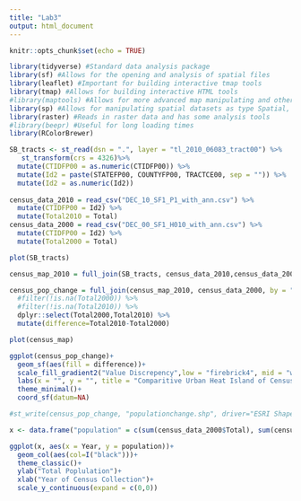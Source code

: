 ```yaml
---
title: "Lab3"
output: html_document
---
```


```r
knitr::opts_chunk$set(echo = TRUE)
```

```r
library(tidyverse) #Standard data analysis package
library(sf) #Allows for the opening and analysis of spatial files 
library(leaflet) #Important for building interactive tmap tools
library(tmap) #Allows for building interactive HTML tools 
#library(maptools) #Allows for more advanced map manipulating and other geospatial tools
library(sp) #Allows for manipulating spatial datasets as type Spatial, which is necissary for some wrangling not shown here
library(raster) #Reads in raster data and has some analysis tools
#library(beepr) #Useful for long loading times
library(RColorBrewer)
```

```r
SB_tracts <- st_read(dsn = ".", layer = "tl_2010_06083_tract00") %>% 
   st_transform(crs = 4326)%>% 
  mutate(CTIDFP00 = as.numeric(CTIDFP00)) %>% 
  mutate(Id2 = paste(STATEFP00, COUNTYFP00, TRACTCE00, sep = "")) %>% 
  mutate(Id2 = as.numeric(Id2))
  
census_data_2010 = read_csv("DEC_10_SF1_P1_with_ann.csv") %>% 
  mutate(CTIDFP00 = Id2) %>% 
  mutate(Total2010 = Total)
census_data_2000 = read_csv("DEC_00_SF1_H010_with_ann.csv") %>% 
  mutate(CTIDFP00 = Id2) %>% 
  mutate(Total2000 = Total)

```


```r
plot(SB_tracts)
```

```r
census_map_2010 = full_join(SB_tracts, census_data_2010,census_data_2000, by = "Id2")

census_pop_change = full_join(census_map_2010, census_data_2000, by = "Id2") %>% 
  #filter(!is.na(Total2000)) %>% 
  #filter(!is.na(Total2010)) %>% 
  dplyr::select(Total2000,Total2010) %>% 
  mutate(difference=Total2010-Total2000)

plot(census_map)
```


```r
ggplot(census_pop_change)+
  geom_sf(aes(fill = difference))+
  scale_fill_gradient2("Value Discrepency",low = "firebrick4", mid = "white", high = "deepskyblue4", breaks=c(min(census_pop_change$difference),0,max(census_pop_change$difference)),labels=c("-520","0","4700"))+
  labs(x = "", y = "", title = "Comparitive Urban Heat Island of Census \nTracts Based off Land Surface Temperature")+
  theme_minimal()+
  coord_sf(datum=NA)
```

```r
#st_write(census_pop_change, "populationchange.shp", driver="ESRI Shapefile") 
```
```r

x <- data.frame("population" = c(sum(census_data_2000$Total), sum(census_data_2010$Total), 369608,298694), "Year" = c(2000,2010,1990,1980))
```


```r
ggplot(x, aes(x = Year, y = population))+
  geom_col(aes(col=I("black")))+
  theme_classic()+
  ylab("Total Poplulation")+
  xlab("Year of Census Collection")+
  scale_y_continuous(expand = c(0,0))

```

